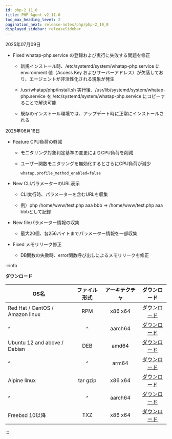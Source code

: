 ```yaml
---
id: php-2_11_0
title: PHP Agent v2.11.0
toc_max_heading_level: 2
pagination_next: release-notes/php/php-2_10_0
displayed_sidebar: releaseSidebar
---
```


2025年07月09日

* <Status priority='0'>Fixed</Status> whatap-php.service の登録および実行に失敗する問題を修正

  * 新規インストール時、/etc/systemd/system/whatap-php.service に environment 値（Access Key およびサーバーアドレス）が欠落しており、エージェントが非活性化される現象が発生

  * /usr/whatap/php/install.sh 実行後、/usr/lib/systemd/system/whatap-php.service を /etc/systemd/system/whatap-php.service にコピーすることで解決可能

  * 既存のインストール環境では、アップデート時に正常にインストールされる

2025年06月18日

* <Status priority='0'>Feature</Status> CPU負荷の軽減

  * モニタリング対象判定基準の変更によりCPU負荷を削減

  * ユーザー関数モニタリングを無効化するとさらにCPU負荷が減少

    `whatap.profile_method_enabled=false`

* <Status priority='1'>New</Status> CLIパラメーターのURL表示

  * CLI実行時、パラメーターを含むURLを収集

  * 例）php /home/www/test.php aaa bbb → /home/www/test.php aaa bbbとして記録

* <Status priority='1'>New</Status> fileパラメーター情報の収集

  * 最大20個、各256バイトまでパラメーター情報を一部収集

* <Status priority='0'>Fixed</Status> メモリリーク修正

  * DB関数の失敗時、error関数呼び出しによるメモリリークを修正

:::info

**ダウンロード**

| OS名                             |  ファイル形式  | アーキテクチャ |                                      ダウンロード                                     |
| ------------------------------- | :------: | :-----: | :-----------------------------------------------------------------------------: |
| Red Hat / CentOS / Amazon linux |    RPM   | x86 x64 |  [ダウンロード](https://repo.whatap.io/centos/6/x86_64/whatap-php-2.11-0.x86_64.rpm)  |
| \^                              |    \^    | aarch64 | [ダウンロード](https://repo.whatap.io/centos/7/aarch64/whatap-php-2.11-0.aarch64.rpm) |
| Ubuntu 12 and above / Debian    |    DEB   |  amd64  |   [ダウンロード](https://repo.whatap.io/debian/unstable/whatap-php_2.11.0_amd64.deb)  |
| \^                              |    \^    |  arm64  |   [ダウンロード](https://repo.whatap.io/debian/unstable/whatap-php_2.11.0_arm64.deb)  |
| Alpine linux                    | tar gzip | x86 x64 |     [ダウンロード](https://repo.whatap.io/alpine/x86_64/whatap-php-2.11.0.tar.gz)     |
| \^                              |    \^    | aarch64 |     [ダウンロード](https://repo.whatap.io/alpine/aarch64/whatap-php-2.11.0.tar.gz)    |
| Freebsd 10以降                    |    TXZ   | x86 x64 |        [ダウンロード](https://repo.whatap.io/freebsd/10/whatap-php-2.11.0.txz)        |

:::
